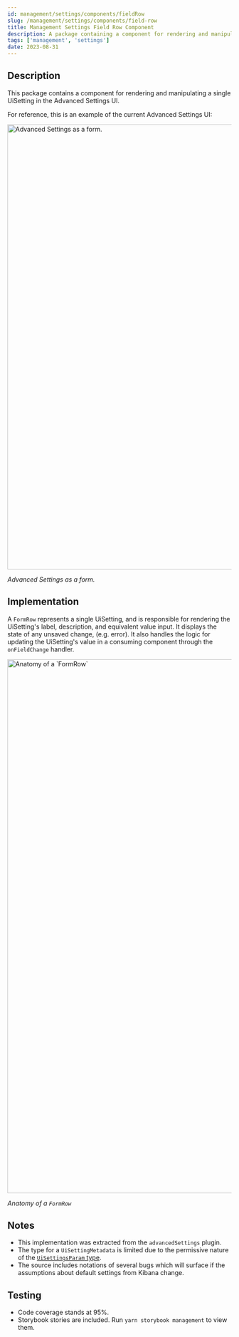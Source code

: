 ```yaml
---
id: management/settings/components/fieldRow
slug: /management/settings/components/field-row
title: Management Settings Field Row Component
description: A package containing a component for rendering and manipulating a UiSetting in the Advanced Settings UI.
tags: ['management', 'settings']
date: 2023-08-31
---
```


## Description

This package contains a component for rendering and manipulating a single UiSetting in the Advanced Settings UI.

For reference, this is an example of the current Advanced Settings UI:

<div><img src="./assets/page.png" alt="Advanced Settings as a form." width="1000"/></div>

*Advanced Settings as a form.*

## Implementation

A `FormRow` represents a single UiSetting, and is responsible for rendering the UiSetting's label, description, and equivalent value input. It displays the state of any unsaved change, (e.g. error).  It also handles the logic for updating the UiSetting's value in a consuming component through the `onFieldChange` handler.

<div><img src="./assets/form_row.png" alt="Anatomy of a `FormRow`" width="1200"/></div>

*Anatomy of a `FormRow`*

## Notes

- This implementation was extracted from the `advancedSettings` plugin.
- The type for a `UiSettingMetadata` is limited due to the permissive nature of the [`UiSettingsParam` type](packages/core/ui-settings/core-ui-settings-common/src/ui_settings.ts).
- The source includes notations of several bugs which will surface if the assumptions about default settings from Kibana change.

## Testing 

- Code coverage stands at 95%.
- Storybook stories are included.  Run `yarn storybook management` to view them.